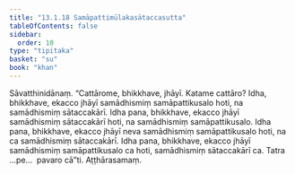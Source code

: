 ```yaml
---
title: "13.1.18 Samāpattimūlakasātaccasutta"
tableOfContents: false
sidebar:
  order: 10
type: "tipitaka"
basket: "su"
book: "khan"
---
```



<DynamicBreadcrumb />

<Division number="679" book="khan">

<Paragraph number="1315" book="khan">
Sāvatthinidānaṃ. “Cattārome, bhikkhave, jhāyī. Katame cattāro? Idha, bhikkhave, ekacco jhāyī samādhismiṃ samāpattikusalo hoti, na samādhismiṃ sātaccakārī. Idha pana, bhikkhave, ekacco jhāyī samādhismiṃ sātaccakārī hoti, na samādhismiṃ samāpattikusalo. Idha pana, bhikkhave, ekacco jhāyī neva samādhismiṃ samāpattikusalo hoti, na ca samādhismiṃ sātaccakārī. Idha pana, bhikkhave, ekacco jhāyī samādhismiṃ samāpattikusalo ca hoti, samādhismiṃ sātaccakārī ca. Tatra …pe…  pavaro cā”ti.

</Paragraph>
</Division>

<Paragraph number="1316" type="center" book="khan">
Aṭṭhārasamaṃ.
</Paragraph>